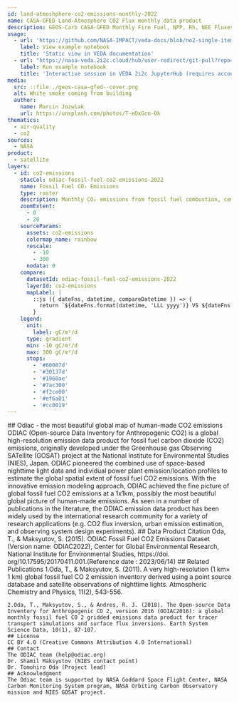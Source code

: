 ```yaml
---
id: land-atmoshphere-co2-emissions-monthly-2022
name: CASA-GFED Land-Atmosphere CO2 Flux monthly data product
description: GEOS-Carb CASA-GFED Monthly Fire Fuel, NPP, Rh, NEE Fluxes at 0.5 degree x 0.5 degree data product
usage:
  - url: 'https://github.com/NASA-IMPACT/veda-docs/blob/no2-single-item-viz/example-notebooks/no2-single-item-vizualization.ipynb'
    label: View example notebook
    title: 'Static view in VEDA documentation'
  - url: "https://nasa-veda.2i2c.cloud/hub/user-redirect/git-pull?repo=https%3A%2F%2Fgithub.com%2FNASA-IMPACT%2Fveda-docs&urlpath=lab%2Ftree%2Fveda-docs%2Fexample-notebooks%2Fno2-single-item-vizualization.ipynb&branch=no2-single-item-viz"
    label: Run example notebook
    title: 'Interactive session in VEDA 2i2c JupyterHub (requires account)'
media:
  src: ::file ./geos-casa-gfed--cover.png
  alt: White smoke coming from building
  author:
    name: Marcin Jozwiak
    url: https://unsplash.com/photos/T-eDxGcn-Ok
thematics:
  - air-quality
  - co2
sources:
  - NASA
product:
  - satellite
layers:
  - id: co2-emissions
    stacCol: odiac-fossil-fuel-co2-emissions-2022
    name: Fossil Fuel CO₂ Emissions
    type: raster
    description: Monthly CO₂ emissions from fossil fuel combustion, cement production and gas flaring.
    zoomExtent:
      - 0
      - 20
    sourceParams:
      assets: co2-emissions
      colormap_name: rainbow
      rescale:
        - -10
        - 300
      nodata: 0
    compare:
      datasetId: odiac-fossil-fuel-co2-emissions-2022
      layerId: co2-emissions
      mapLabel: |
        ::js ({ dateFns, datetime, compareDatetime }) => {
          return `${dateFns.format(datetime, 'LLL yyyy')} VS ${dateFns.format(compareDatetime, 'LLL yyyy')}`;
        }
    legend:
      unit: 
        label: gC/m²/d
      type: gradient
      min: -10 gC/m²/d
      max: 300 gC/m²/d
      stops:
        - '#60007d'
        - '#30137d'
        - '#1960ae'
        - '#7ac300'
        - '#f2ce00'
        - '#ef6a01'
        - '#cc0019'
---
```


<Block>
  <Prose>
    ## Odiac - the most beautiful global map of human-made CO2 emissions 
    ODIAC (Open-source Data Inventory for Anthropogenic CO2) is a global high-resolution emission data product for fossil fuel carbon dioxide (CO2) emissions, originally developed under the Greenhouse gas Observing SATellite (GOSAT) project at the National Institute for Environmental Studies (NIES), Japan. ODIAC pioneered the combined use of space-based nighttime light data and individual power plant emission/location profiles to estimate the global spatial extent of fossil fuel CO2 emissions. With the innovative emission modeling approach, ODIAC achieved the fine picture of global fossil fuel CO2 emissions at a 1x1km, possibly the most beautiful global picture of human-made emissions. As seen in a number of publications in the literature, the ODIAC emission data product has been widely used by the international research community for a variety of research applications (e.g. CO2 flux inversion, urban emission estimation, and observing system design experiments). 
    ## Data Product Citation
    Oda, T., & Maksyutov, S. (2015). ODIAC Fossil Fuel CO2 Emissions Dataset (Version name: ODIAC2022), Center for Global Environmental Research, National Institute for Environmental Studies, https://doi. org/10.17595/20170411.001.(Reference date : 2023/06/14)
    ## Related Publications
    1.Oda, T., & Maksyutov, S. (2011). A very high-resolution (1 km× 1 km) global fossil fuel CO 2 emission inventory derived using a point source database and satellite observations of nighttime lights. Atmospheric Chemistry and Physics, 11(2), 543-556.
    
    2.Oda, T., Maksyutov, S., & Andres, R. J. (2018). The Open-source Data Inventory for Anthropogenic CO 2, version 2016 (ODIAC2016): a global monthly fossil fuel CO 2 gridded emissions data product for tracer transport simulations and surface flux inversions. Earth System Science Data, 10(1), 87-107.
    ## License
    CC BY 4.0 (Creative Commons Attribution 4.0 International)
    ## Contact
    The ODIAC team (help@odiac.org)
    Dr. Shamil Maksyutov (NIES contact point)
    Dr. Tomohiro Oda (Project lead)
    ## Acknowledgment
    The Odiac team is supported by NASA Goddard Space Flight Center, NASA Carbon Monitoring System program, NASA Orbiting Carbon Observatory mission and NIES GOSAT project.​
  </Prose>
</Block>
